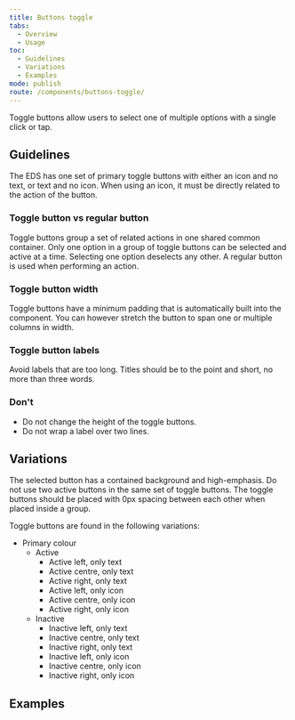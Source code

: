 ```yaml
---
title: Buttons toggle
tabs:
  - Overview
  - Usage
toc:
  - Guidelines
  - Variations
  - Examples
mode: publish
route: /components/buttons-toggle/
---
```


Toggle buttons allow users to select one of multiple options with a single click or tap.

## Guidelines

The EDS has one set of primary toggle buttons with either an icon and no text, or text and no icon. When using an icon, it must be directly related to the action of the button.

### Toggle button vs regular button

Toggle buttons group a set of related actions in one shared common container. Only one option in a group of toggle buttons can be selected and active at a time. Selecting one option deselects any other. A regular button is used when performing an action.

### Toggle button width

Toggle buttons have a minimum padding that is automatically built into the component. You can however stretch the button to span one or multiple columns in width.

### Toggle button labels

Avoid labels that are too long. Titles should be to the point and short, no more than three words.

### Don't

- Do not change the height of the toggle buttons.
- Do not wrap a label over two lines.

## Variations

The selected button has a contained background and high-emphasis. Do not use two active buttons in the same set of toggle buttons. The toggle buttons should be placed with 0px spacing between each other when placed inside a group.

Toggle buttons are found in the following variations:

- Primary colour
  - Active
    - Active left, only text
    - Active centre, only text
    - Active right, only text
    - Active left, only icon
    - Active centre, only icon
    - Active right, only icon
  - Inactive
    - Inactive left, only text
    - Inactive centre, only text
    - Inactive right, only text
    - Inactive left, only icon
    - Inactive centre, only icon
    - Inactive right, only icon

## Examples

<FigmaImage
  url="https://www.figma.com/file/0bGXR2sCwMVSDNyyzu5BXrO5/UI%E2%80%94User-Interface?node-id=27%3A3"
  alt="Figma design of toggle buttons"
/>
